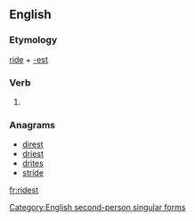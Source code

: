 ==English==

===Etymology===
[[ride]] + [[-est]]

===Verb===
{{en-verb form}}

# {{context|archaic}} {{form of|Second-person singular simple present form|ride}}

===Anagrams===
* [[direst#English|direst]]
* [[driest#English|driest]]
* [[drites#English|drites]]
* [[stride#English|stride]]

[[Category:English second-person singular forms]]

[[fr:ridest]]